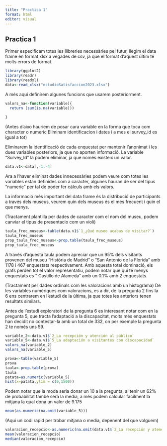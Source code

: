 ```yaml
---
title: "Practica 1"
format: html
editor: visual
---
```


## Practica 1

Primer especificam totes les llibreries necessàries pel futur, llegim el data frame en format xlsx a vegades de csv, ja que el format d'aquest últim té molts errors de format.


```r
library(ggplot2)
library(readr)
library(readxl)
data<-read_xlsx("estudioSatisfaccion2023.xlsx")

```
A més aquí definirem algunes funcions que usarem posteriorment.
```r
valors_na<-function(variable){
  return (sum(is.na(variable)))
  
}
```



(Antes d'aixo hauriem de posar cara variable en la forma que toca com character o numeric Eliminam identificacion i dates i a mes el survey_id es igual a tot)

Eliminarem la identificació de cada enquestat per mantenir l'anonimat i les dues variables posteriors, ja que no aporten informació. La variable "Survey_Id" la podem eliminar, ja que només existeix un valor.

```r
data.v1<-data[,-1:-4]
```

Ara a l'haver eliminat dades innecessàries podem veure com totes les variables estan definides com a caràcter, algunes hauran de ser del tipus "numeric" per tal de poder fer càlculs amb els valors.

La informació més important del data frame és la distribució de participants a través dels museus, veurem quin dels museus és el més frecuent i quin el que menys.

(Tractament plantilla per dades de caracter com el nom del museu, podem canviar el tipus de presentacio com un violi)

```r
taula_frec_museus<-table(data.v1$`1_¿Qué museo acabas de visitar?`)
taula_frec_museus
prop_taula_frec_museus<-prop.table(taula_frec_museus)
prop_taula_frec_museus
```

A través d'aquesta taula podem apreciar que un 95% dels visitants provenen del museu "Història de Madrid" o "San Antonio de la Florida" amb 1178 i 467 enquestats respectivament. Amb aquesta total dominació, els grafs perden tot el valor representatiu, podem notar que qui té menys enquestats es " Castillo de Alameda" amb un 0.1% amb 2 enquestats. 

(Tractament per dades ordinals com les valoracions amb un histograma)
De les variables numèriques com valoracions, es a dir, de la pregunta 2 fins la 6 ens centrarem en l'estudi de la última, ja que totes les anteriors tenen resultats similars. 

Antes de l'estudi exploratori de la pregunta 6 es interesant notar com en la pregunta 5, que tracta l'adaptació a la discapacitat, molts més enquestats han decidit no contestar-la amb un total de 332, on per exemple la pregunta 2 te només uns 59.
```r
variable_2<-data.v1$`2_La recepción y atención al público`
variable_5<-data.v1$`5_La adaptación a visitantes con discapacidad`
valors_na(variable_2)
valors_na(variable_5)
```

```r
prova<-table(variable_5)
prova
taula<-prop.table(prova)
taula
patata=as.numeric(variable_5)
hist(x=patata,ylim = c(0,1500))
```
Podem notar que la moda seria donar un 10 a la pregunta, al tenir un 62% de probabilitat també serà la media, a més podem calcular facilment la mitjana la qual dona un valor de 9.175
```r
mean(as.numeric(na.omit(variable_5)))
```

(Aqui un codi rapid per trobar mitjana o media, depenent del que volguem)

```r
valoracion_recepcio<-as.numeric(na.omit(data.v1$`2_La recepción y atención al público`))
mean(valoracion_recepcio)
median(valoracion_recepcio)
```
